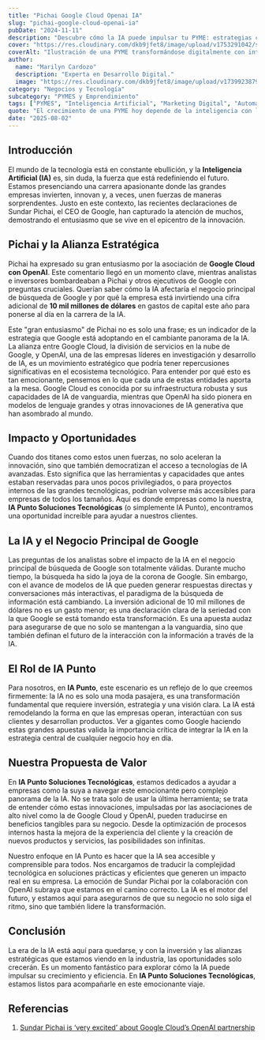 ```yaml
---
title: "Pichai Google Cloud Openai IA"
slug: "pichai-google-cloud-openai-ia"
pubDate: "2024-11-11"
description: "Descubre cómo la IA puede impulsar tu PYME: estrategias concretas de marketing, automatización y datos para aumentar ventas."
cover: "https://res.cloudinary.com/dkb9jfet8/image/upload/v1753291042/small-business_kk56r6.jpg"
coverAlt: "Ilustración de una PYME transformándose digitalmente con inteligencia artificial."
author:
  name: "Marilyn Cardozo"
  description: "Experta en Desarrollo Digital."
  image: "https://res.cloudinary.com/dkb9jfet8/image/upload/v1739923879/marilyn_s2mi4a.png"
category: "Negocios y Tecnología"
subcategory: "PYMES y Emprendimiento"
tags: ["PYMES", "Inteligencia Artificial", "Marketing Digital", "Automatización", "Ventas"]
quote: "El crecimiento de una PYME hoy depende de la inteligencia con la que se aplican datos, IA y estrategia. — Sergio Rondón"
date: "2025-08-02"
---
```




<h2 id="introduccion">Introducción</h2>

El mundo de la tecnología está en constante ebullición, y la <strong>Inteligencia Artificial (IA)</strong> es, sin duda, la fuerza que está redefiniendo el futuro. Estamos presenciando una carrera apasionante donde las grandes empresas invierten, innovan y, a veces, unen fuerzas de maneras sorprendentes. Justo en este contexto, las recientes declaraciones de Sundar Pichai, el CEO de Google, han capturado la atención de muchos, demostrando el entusiasmo que se vive en el epicentro de la innovación.

<h2 id="pichai-y-la-alianza-estrategica">Pichai y la Alianza Estratégica</h2>

Pichai ha expresado su gran entusiasmo por la asociación de <strong>Google Cloud con OpenAI</strong>. Este comentario llegó en un momento clave, mientras analistas e inversores bombardeaban a Pichai y otros ejecutivos de Google con preguntas cruciales. Querían saber cómo la IA afectaría el negocio principal de búsqueda de Google y por qué la empresa está invirtiendo una cifra adicional de <strong>10 mil millones de dólares</strong> en gastos de capital este año para ponerse al día en la carrera de la IA.

Este "gran entusiasmo" de Pichai no es solo una frase; es un indicador de la estrategia que Google está adoptando en el cambiante panorama de la IA. La alianza entre Google Cloud, la división de servicios en la nube de Google, y OpenAI, una de las empresas líderes en investigación y desarrollo de IA, es un movimiento estratégico que podría tener repercusiones significativas en el ecosistema tecnológico. Para entender por qué esto es tan emocionante, pensemos en lo que cada una de estas entidades aporta a la mesa. Google Cloud es conocida por su infraestructura robusta y sus capacidades de IA de vanguardia, mientras que OpenAI ha sido pionera en modelos de lenguaje grandes y otras innovaciones de IA generativa que han asombrado al mundo.

<h2 id="impacto-y-oportunidades">Impacto y Oportunidades</h2>

Cuando dos titanes como estos unen fuerzas, no solo aceleran la innovación, sino que también democratizan el acceso a tecnologías de IA avanzadas. Esto significa que las herramientas y capacidades que antes estaban reservadas para unos pocos privilegiados, o para proyectos internos de las grandes tecnológicas, podrían volverse más accesibles para empresas de todos los tamaños. Aquí es donde empresas como la nuestra, <strong>IA Punto Soluciones Tecnológicas</strong> (o simplemente IA Punto), encontramos una oportunidad increíble para ayudar a nuestros clientes.

<h2 id="la-ia-y-el-negocio-principal-de-google">La IA y el Negocio Principal de Google</h2>

Las preguntas de los analistas sobre el impacto de la IA en el negocio principal de búsqueda de Google son totalmente válidas. Durante mucho tiempo, la búsqueda ha sido la joya de la corona de Google. Sin embargo, con el avance de modelos de IA que pueden generar respuestas directas y conversaciones más interactivas, el paradigma de la búsqueda de información está cambiando. La inversión adicional de 10 mil millones de dólares no es un gasto menor; es una declaración clara de la seriedad con la que Google se está tomando esta transformación. Es una apuesta audaz para asegurarse de que no solo se mantengan a la vanguardia, sino que también definan el futuro de la interacción con la información a través de la IA.

<h2 id="el-rol-de-ia-punto">El Rol de IA Punto</h2>

Para nosotros, en <strong>IA Punto</strong>, este escenario es un reflejo de lo que creemos firmemente: la IA no es solo una moda pasajera, es una transformación fundamental que requiere inversión, estrategia y una visión clara. La IA está remodelando la forma en que las empresas operan, interactúan con sus clientes y desarrollan productos. Ver a gigantes como Google haciendo estas grandes apuestas valida la importancia crítica de integrar la IA en la estrategia central de cualquier negocio hoy en día.

<h2 id="nuestra-propuesta-de-valor">Nuestra Propuesta de Valor</h2>

En <strong>IA Punto Soluciones Tecnológicas</strong>, estamos dedicados a ayudar a empresas como la suya a navegar este emocionante pero complejo panorama de la IA. No se trata solo de usar la última herramienta; se trata de entender cómo estas innovaciones, impulsadas por las asociaciones de alto nivel como la de Google Cloud y OpenAI, pueden traducirse en beneficios tangibles para su negocio. Desde la optimización de procesos internos hasta la mejora de la experiencia del cliente y la creación de nuevos productos y servicios, las posibilidades son infinitas.

Nuestro enfoque en IA Punto es hacer que la IA sea accesible y comprensible para todos. Nos encargamos de traducir la complejidad tecnológica en soluciones prácticas y eficientes que generen un impacto real en su empresa. La emoción de Sundar Pichai por la colaboración con OpenAI subraya que estamos en el camino correcto. La IA es el motor del futuro, y estamos aquí para asegurarnos de que su negocio no solo siga el ritmo, sino que también lidere la transformación.

<h2 id="conclusion">Conclusión</h2>

La era de la IA está aquí para quedarse, y con la inversión y las alianzas estratégicas que estamos viendo en la industria, las oportunidades solo crecerán. Es un momento fantástico para explorar cómo la IA puede impulsar su crecimiento y eficiencia. En <strong>IA Punto Soluciones Tecnológicas</strong>, estamos listos para acompañarle en este emocionante viaje.

<h2 id="referencias">Referencias</h2>

1.  <a href="https://techcrunch.com/2025/07/23/sundar-pichai-is-very-excited-about-google-clouds-openai-partnership/" target="_blank" rel="noopener noreferrer">Sundar Pichai is ‘very excited’ about Google Cloud’s OpenAI partnership</a>

